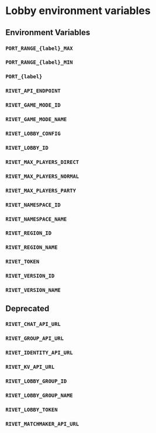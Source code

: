 # Lobby environment variables

<WorkInProgress />

## Environment Variables

### `PORT_RANGE_{label}_MAX`
### `PORT_RANGE_{label}_MIN`
### `PORT_{label}`
### `RIVET_API_ENDPOINT`
### `RIVET_GAME_MODE_ID`
### `RIVET_GAME_MODE_NAME`
### `RIVET_LOBBY_CONFIG`
### `RIVET_LOBBY_ID`
### `RIVET_MAX_PLAYERS_DIRECT`
### `RIVET_MAX_PLAYERS_NORMAL`
### `RIVET_MAX_PLAYERS_PARTY`
### `RIVET_NAMESPACE_ID`
### `RIVET_NAMESPACE_NAME`
### `RIVET_REGION_ID`
### `RIVET_REGION_NAME`
### `RIVET_TOKEN`
### `RIVET_VERSION_ID`
### `RIVET_VERSION_NAME`

## Deprecated

### `RIVET_CHAT_API_URL`
### `RIVET_GROUP_API_URL`
### `RIVET_IDENTITY_API_URL`
### `RIVET_KV_API_URL`
### `RIVET_LOBBY_GROUP_ID`
### `RIVET_LOBBY_GROUP_NAME`
### `RIVET_LOBBY_TOKEN`
### `RIVET_MATCHMAKER_API_URL`

